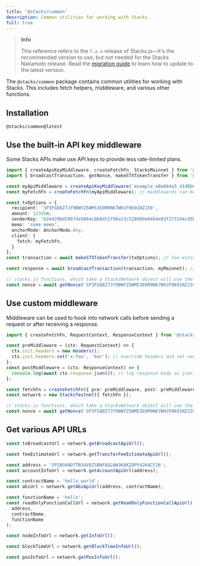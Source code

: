 ```yaml
---
title: '@stacks/common'
description: Common utilities for working with Stacks.
full: true
---
```


> **Info**
> 
> This reference refers to the `7.x.x` release of Stacks.js—it's the recommended version to use, but not needed for the Stacks Nakamoto release.
> Read the [migration guide](https://github.com/hirosystems/stacks.js/blob/main/.github/MIGRATION.md#stacksjs-5xx--7xx) to learn how to update to the latest version.

The `@stacks/common` package contains common utilities for working with Stacks.
This includes fetch helpers, middleware, and various other functions.

## Installation

```package-install
@stacks/common@latest
```


## Use the built-in API key middleware

Some Stacks APIs make use API keys to provide less rate-limited plans.

```typescript
import { createApiKeyMiddleware, createFetchFn, StacksMainnet } from '@stacks/network';
import { broadcastTransaction, getNonce, makeSTXTokenTransfer } from '@stacks/transactions';

const myApiMiddleware = createApiKeyMiddleware('example_e8e044a3_41d8b0fe_3dd3988ef302');
const myFetchFn = createFetchFn(myApiMiddleware); // middlewares can be used to create a new fetch function

const txOptions = {
  recipient: 'SP3FGQ8Z7JY9BWYZ5WM53E0M9NK7WHJF0691NZ159',
  amount: 12345n,
  senderKey: 'b244296d5907de9864c0b0d51f98a13c52890be0404e83f273144cd5b9960eed01',
  memo: 'some memo',
  anchorMode: AnchorMode.Any,
  client: {
    fetch: myFetchFn,
  }
};
const transaction = await makeSTXTokenTransfer(txOptions); // fee-estimation will use the custom fetchFn

const response = await broadcastTransaction(transaction, myMainnet); // make sure to broadcast via the custom network object

// stacks.js functions, which take a StacksNetwork object will use the custom fetchFn
const nonce = await getNonce('SP3FGQ8Z7JY9BWYZ5WM53E0M9NK7WHJF0691NZ159, myMainnet);
```

## Use custom middleware

Middleware can be used to hook into network calls before sending a request or after receiving a response.

```typescript
import { createFetchFn, RequestContext, ResponseContext } from '@stacks/common';

const preMiddleware = (ctx: RequestContext) => {
  ctx.init.headers = new Headers();
  ctx.init.headers.set('x-foo', 'bar'); // override headers and set new `x-foo` header
};
const postMiddleware = (ctx: ResponseContext) => {
  console.log(await ctx.response.json()); // log response body as json
};

const fetchFn = createFetchFn({ pre: preMiddleware, post: preMiddleware }); // a middleware can contain `pre`, `post`, or both
const network = new StacksTestnet({ fetchFn });

// stacks.js functions, which take a StacksNetwork object will use the custom fetchFn
const nonce = await getNonce('SP3FGQ8Z7JY9BWYZ5WM53E0M9NK7WHJF0691NZ159', network);
```

## Get various API URLs

```typescript
const txBroadcastUrl = network.getBroadcastApiUrl();

const feeEstimateUrl = network.getTransferFeeEstimateApiUrl();

const address = 'SP2BS6HD7TN34V8Z5BNF8Q2AW3K8K2DPV4264CF26';
const accountInfoUrl = network.getAccountApiUrl(address);

const contractName = 'hello_world';
const abiUrl = network.getAbiApiUrl(address, contractName);

const functionName = 'hello';
const readOnlyFunctionCallUrl = network.getReadOnlyFunctionCallApiUrl(
  address,
  contractName,
  functionName
);

const nodeInfoUrl = network.getInfoUrl();

const blockTimeUrl = network.getBlockTimeInfoUrl();

const poxInfoUrl = network.getPoxInfoUrl();
```

